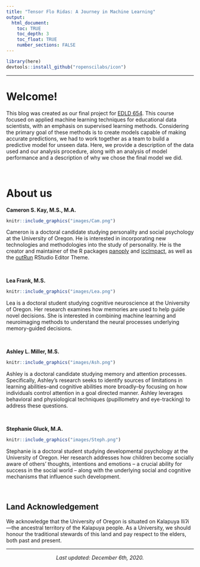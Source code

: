 ```yaml
---
title: "Tensor Flo Ridas: A Journey in Machine Learning"
output: 
  html_document:
    toc: TRUE
    toc_depth: 3
    toc_float: TRUE
    number_sections: FALSE
---
```


```r
library(here)
devtools::install_github("ropenscilabs/icon")
```

***

<!-- ![](`r here("resources", "videos", "syllabus_crawl.mp4")`){width="100%"} -->

# Welcome!

This blog was created as our final project for [EDLD 654](https://uo-datasci-specialization.github.io/c4-ml-fall-2020/index.html). This course focused on applied machine learning techniques for educational data scientists, with an emphasis on supervised learning methods. Considering the primary goal of these methods is to create models capable of making accurate predictions, we had to work together as a team to build a predictive model for unseen data. Here, we provide a description of the data used and our analysis procedure, along with an analysis of model performance and a description of why we chose the final model we did.

<br />

# About us

**Cameron S. Kay, M.S., M.A.** 

```r
knitr::include_graphics("images/Cam.png")
```

Cameron is a doctoral candidate studying personality and social psychology at the University of Oregon. He is interested in incorporating new technologies and methodologies into the study of personality. He is the creator and maintainer of the R packages [panoply](https://github.com/camkay/panoply) and [iccImpact](https://github.com/camkay/iccImpact), as well as the [outRun](https://github.com/camkay/outRun) RStudio Editor Theme. 

<a href="https://twitter.com/cameronskay"> <i class="fab fa-twitter fa-1x"></i></a>
<a href="https://github.com/camkay"> <i class="fab fa-github fa-1x"></i></a>
<a href="https://www.researchgate.net/profile/Cameron_Kay6"> <i class="fab fa-researchgate fa-1x"></i></a>
<a href="mailto:ckay@uoregon.edu"> <i class="fas fa-envelope fa-1x"></i></a>

<div style="clear: both;"></div>

$~$

**Lea Frank, M.S.**

```r
knitr::include_graphics("images/Lea.png")
```

Lea is a doctoral student studying cognitive neuroscience at the University of Oregon. Her research examines how memories are used to help guide novel decisions. She is interested in combining machine learning and neuroimaging methods to understand the neural processes underlying memory-guided decisions. 

<a href="https://twitter.com/lurrfursure?lang=en"> <i class="fab fa-twitter fa-1x"></i></a>
<a href="https://github.com/lfrank14"> <i class="fab fa-github fa-1x"></i></a>
<a href="https://www.researchgate.net/profile/Lea_Frank"> <i class="fab fa-researchgate fa-1x"></i></a>
<a href="mailto:lfrank@uoregon.edu"> <i class="fas fa-envelope fa-1x"></i></a>

<div style="clear: both;"></div> 

$~$

**Ashley L. Miller, M.S.**

```r
knitr::include_graphics("images/Ash.png")
```

Ashley is a doctoral candidate studying memory and attention processes. Specifically, Ashley’s research seeks to identify sources of limitations in learning abilities--and cognitive abilities more broadly--by focusing on how individuals control attention in a goal directed manner. Ashley leverages behavioral and physiological techniques (pupillometry and eye-tracking) to address these questions.

<a href="https://github.com/AshLynnMiller"> <i class="fab fa-github fa-1x"></i></a>
<a href="https://www.researchgate.net/profile/Ashley_Miller52"> <i class="fab fa-researchgate fa-1x"></i></a>
<a href="mailto:amiller8@uoregon.edu"> <i class="fas fa-envelope fa-1x"></i></a>

<div style="clear: both;"></div> 

$~$

**Stephanie Gluck, M.A.**

```r
knitr::include_graphics("images/Steph.png")
```

Stephanie is a doctoral student studying developmental psychology at the University of Oregon. Her research addresses how children become socially aware of others’ thoughts, intentions and emotions – a crucial ability for success in the social world – along with the underlying social and cognitive mechanisms that influence such development.

<a href="https://github.com/s-gluck"> <i class="fab fa-github fa-1x"></i></a>
<a href="https://www.researchgate.net/profile/Stephanie_Chenwu_Gluck"> <i class="fab fa-researchgate fa-1x"></i></a>
<a href="mailto:sgluck@uoregon.edu"> <i class="fas fa-envelope fa-1x"></i></a>

<div style="clear: both;"></div> 

$~$

## Land Acknowledgement

We acknowledge that the University of Oregon is situated on Kalapuya Iliʔi---the ancestral territory of the Kalapuya people. As a University, we should honour the traditional stewards of this land and pay respect to the elders, both past and present.

***

<center>
*Last updated: December 6th, 2020.*
</center>